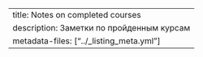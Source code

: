 ---
title: Notes on completed courses
description: Заметки по пройденным курсам
metadata-files: ["../_listing_meta.yml"]
---